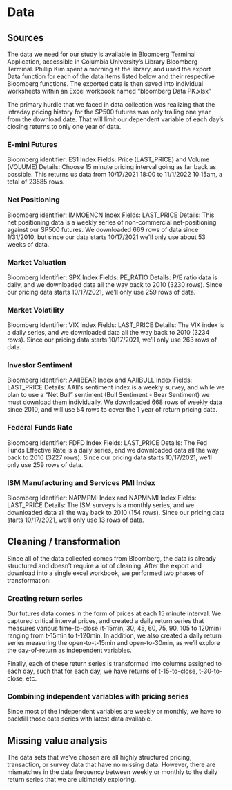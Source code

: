 # Data 

## Sources

The data we need for our study is available in Bloomberg Terminal Application, accessible in Columbia University's Library Bloomberg Terminal.  Phillip Kim spent a morning at the library, and used the export Data function for each of the data items listed below and their respective Bloomberg functions.  The exported data is then saved into individual worksheets within an Excel workbook named "bloomberg Data PK.xlsx"

The primary hurdle that we faced in data collection was realizing that the intraday pricing history for the SP500 futures was only trailing one year from the download date.  That will limit our dependent variable of each day's closing returns to only one year of data.

### E-mini Futures
Bloomberg identifier: ES1 Index
Fields: Price (LAST_PRICE) and Volume (VOLUME)
Details: Choose 15 minute pricing interval going as far back as possible.  This returns us data from 10/17/2021 18:00 to 11/1/2022 10:15am, a total of 23585 rows.

### Net Positioning
Bloomberg identifier: IMMOENCN Index
Fields: LAST_PRICE
Details: This net positioning data is a weekly series of non-commercial net-positioning against our SP500 futures.  We downloaded 669 rows of data since 1/31/2010, but since our data starts 10/17/2021 we'll only use about 53 weeks of data.

### Market Valuation
Bloomberg Identifier: SPX Index
Fields: PE_RATIO
Details: P/E ratio data is daily, and we downloaded data all the way back to 2010 (3230 rows).  Since our pricing data starts 10/17/2021, we'll only use 259 rows of data.

### Market Volatility
Bloomberg Identifier: VIX Index
Fields: LAST_PRICE
Details: The VIX index is a daily series, and we downloaded data all the way back to 2010 (3234 rows).  Since our pricing data starts 10/17/2021, we'll only use 263 rows of data. 

### Investor Sentiment
Bloomberg Identifier: AAIIBEAR Index and AAIIBULL Index
Fields: LAST_PRICE
Details: AAII's sentiment index is a weekly survey, and while we plan to use a "Net Bull" sentiment (Bull Sentiment - Bear Sentiment) we must download them individually.  We downloaded 668 rows of weekly data since 2010, and will use 54 rows to cover the 1 year of return pricing data.

### Federal Funds Rate
Bloomberg Identifier: FDFD Index
Fields: LAST_PRICE
Details: The Fed Funds Effective Rate is a daily series, and we downloaded data all the way back to 2010 (3227 rows).  Since our pricing data starts 10/17/2021, we'll only use 259 rows of data. 

### ISM Manufacturing and Services PMI Index
Bloomberg Identifier: NAPMPMI Index and NAPMNMI Index
Fields: LAST_PRICE
Details: The ISM surveys is a monthly series, and we downloaded data all the way back to 2010 (154 rows).  Since our pricing data starts 10/17/2021, we'll only use 13 rows of data. 

## Cleaning / transformation

Since all of the data collected comes from Bloomberg, the data is already structured and doesn't require a lot of cleaning.  After the export and download into a single excel workbook, we performed two phases of transformation:

### Creating return series

Our futures data comes in the form of prices at each 15 minute interval.  We captured critical interval prices, and created a daily return series that measures various time-to-close (t-15min, 30, 45, 60, 75, 90, 105 to 120min) ranging from t-15min to t-120min.  In addition, we also created a daily return series measuring the open-to-t-15min and open-to-30min, as we'll explore the day-of-return as independent variables.

Finally, each of these return series is transformed into columns assigned to each day, such that for each day, we have returns of t-15-to-close, t-30-to-close, etc.

### Combining independent variables with pricing series

Since most of the independent variables are weekly or monthly, we have to backfill those data series with latest data available.


## Missing value analysis

The data sets that we've chosen are all highly structured pricing, transaction, or survey data that have no missing data.  However, there are mismatches in the data frequency between weekly or monthly to the daily return series that we are ultimately exploring. 
